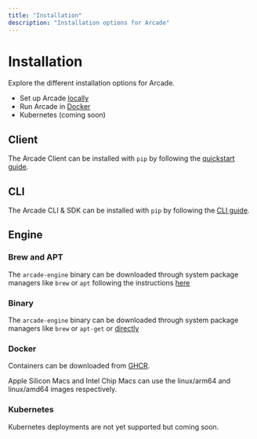 ```yaml
---
title: "Installation"
description: "Installation options for Arcade"
---
```


# Installation

Explore the different installation options for Arcade.

- Set up Arcade [locally](/home/hosting-options/local-deployment/install/local)
- Run Arcade in [Docker](/home/hosting-options/local-deployment/install/docker)
- Kubernetes (coming soon)

## Client

The Arcade Client can be installed with `pip` by following the [quickstart guide](/home/getting-started/quickstart).

## CLI

The Arcade CLI & SDK can be installed with `pip` by following the [CLI guide](/home/core-concepts/arcade-cli).

## Engine

### Brew and APT

The `arcade-engine` binary can be downloaded through system package managers like `brew` or `apt` following the instructions [here](/home/hosting-options/local-deployment/install/local#install-the-engine)

### Binary

The `arcade-engine` binary can be downloaded through system package managers like `brew` or `apt-get` or [directly](https://deb.arcade.dev/ubuntu/dists/stable/main/)

### Docker

Containers can be downloaded from [GHCR](https://github.com/orgs/ArcadeAI/packages).

<Note>
  Apple Silicon Macs and Intel Chip Macs can use the linux/arm64 and linux/amd64
  images respectively.
</Note>

### Kubernetes

Kubernetes deployments are not yet supported but coming soon.
